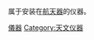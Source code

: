 属于安装在[[航天器|航天器]]的仪器。
{{Commons cat|Spacecraft instruments}}

[[Category:太空載具部件|儀器]]
[[Category:天文仪器|Category:天文仪器]]